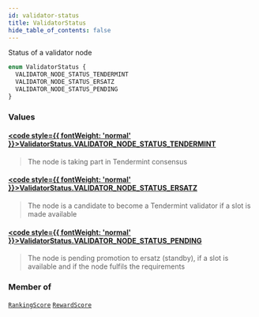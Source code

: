 ```yaml
---
id: validator-status
title: ValidatorStatus
hide_table_of_contents: false
---
```








Status of a validator node

```graphql
enum ValidatorStatus {
  VALIDATOR_NODE_STATUS_TENDERMINT
  VALIDATOR_NODE_STATUS_ERSATZ
  VALIDATOR_NODE_STATUS_PENDING
}
```


### Values

#### [<code style={{ fontWeight: 'normal' }}>ValidatorStatus.<b>VALIDATOR_NODE_STATUS_TENDERMINT</b></code>](#) 
> The node is taking part in Tendermint consensus
> 

#### [<code style={{ fontWeight: 'normal' }}>ValidatorStatus.<b>VALIDATOR_NODE_STATUS_ERSATZ</b></code>](#) 
> The node is a candidate to become a Tendermint validator if a slot is made available
> 

#### [<code style={{ fontWeight: 'normal' }}>ValidatorStatus.<b>VALIDATOR_NODE_STATUS_PENDING</b></code>](#) 
> The node is pending promotion to ersatz (standby), if a slot is available and if the node fulfils the requirements
> 



### Member of

[`RankingScore`](/mainnet/api/graphql/objects/ranking-score)  <Badge class="secondary" text="object"/><Bullet />[`RewardScore`](/mainnet/api/graphql/objects/reward-score)  <Badge class="secondary" text="object"/>



